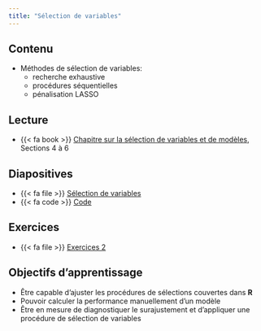 ```yaml
---
title: "Sélection de variables"
---
```


## Contenu

- Méthodes de sélection de variables: 
  - recherche exhaustive
  - procédures séquentielles
  - pénalisation LASSO

## Lecture


- {{< fa book >}} [Chapitre sur la sélection de variables et de modèles](https://lbelzile.github.io/math60602/selectionmodeles.html), Sections 4 à 6


## Diapositives 

- {{< fa file >}} [Sélection de variables](/diapos/MATH60602-diapos4.pdf)
- {{< fa code >}} [Code](/code/MATH60602-diapos4.R)


## Exercices

- {{< fa file >}} [Exercices 2](/exercices/02-exercice.html)

## Objectifs d'apprentissage

- Être capable d'ajuster les procédures de sélections couvertes dans **R**
- Pouvoir calculer la performance manuellement d'un modèle
- Être en mesure de diagnostiquer le surajustement et d'appliquer une procédure de sélection de variables
